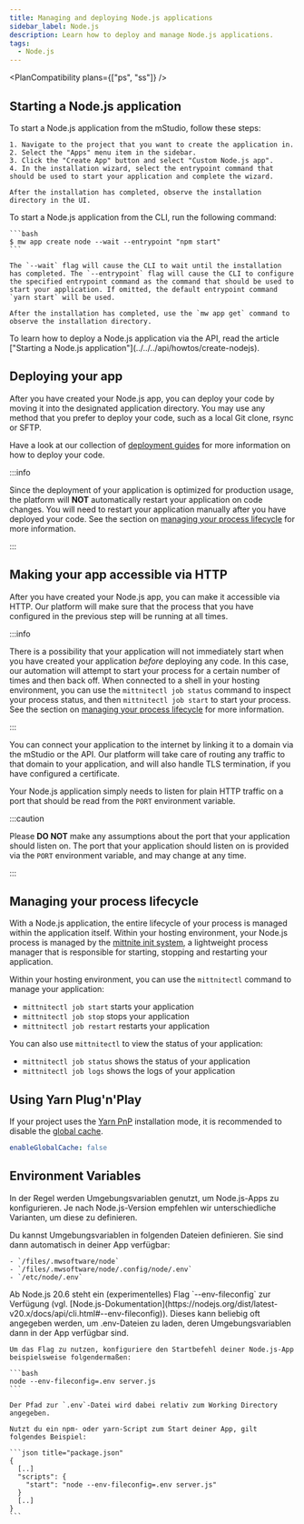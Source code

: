 ```yaml
---
title: Managing and deploying Node.js applications
sidebar_label: Node.js
description: Learn how to deploy and manage Node.js applications.
tags:
  - Node.js
---
```



<PlanCompatibility plans={["ps", "ss"]} />

## Starting a Node.js application

<Tabs groupId="access-mode">
  <TabItem value="gui" label="mStudio UI">
    To start a Node.js application from the mStudio, follow these steps:

    1. Navigate to the project that you want to create the application in.
    2. Select the "Apps" menu item in the sidebar.
    3. Click the "Create App" button and select "Custom Node.js app".
    4. In the installation wizard, select the entrypoint command that should be used to start your application and complete the wizard.

    After the installation has completed, observe the installation directory in the UI.

  </TabItem>
  <TabItem value="cli" label="CLI">
    To start a Node.js application from the CLI, run the following command:

    ```bash
    $ mw app create node --wait --entrypoint "npm start"
    ```

    The `--wait` flag will cause the CLI to wait until the installation has completed. The `--entrypoint` flag will cause the CLI to configure the specified entrypoint command as the command that should be used to start your application. If omitted, the default entrypoint command `yarn start` will be used.

    After the installation has completed, use the `mw app get` command to observe the installation directory.

  </TabItem>
  <TabItem value="api" label="API">
    To learn how to deploy a Node.js application via the API, read the article ["Starting a Node.js application"](../../../api/howtos/create-nodejs).
  </TabItem>
</Tabs>

## Deploying your app

After you have created your Node.js app, you can deploy your code by moving it into the designated application directory. You may use any method that you prefer to deploy your code, such as a local Git clone, rsync or SFTP.

Have a look at our collection of [deployment guides](/docs/v2/category/deployment-guides) for more information on how to deploy your code.

:::info

Since the deployment of your application is optimized for production usage, the platform will **NOT** automatically restart your application on code changes. You will need to restart your application manually after you have deployed your code. See the section on [managing your process lifecycle](#managing-your-process-lifecycle) for more information.

:::

## Making your app accessible via HTTP

After you have created your Node.js app, you can make it accessible via HTTP. Our platform will make sure that the process that you have configured in the previous step will be running at all times.

:::info

There is a possibility that your application will not immediately start when you have created your application _before_ deploying any code. In this case, our automation will attempt to start your process for a certain number of times and then back off. When connected to a shell in your hosting environment, you can use the `mittnitectl job status` command to inspect your process status, and then `mittnitectl job start` to start your process. See the section on [managing your process lifecycle](#managing-your-process-lifecycle) for more information.

:::

You can connect your application to the internet by linking it to a domain via the mStudio or the API. Our platform will take care of routing any traffic to that domain to your application, and will also handle TLS termination, if you have configured a certificate.

Your Node.js application simply needs to listen for plain HTTP traffic on a port that should be read from the `PORT` environment variable.

:::caution

Please **DO NOT** make any assumptions about the port that your application should listen on. The port that your application should listen on is provided via the `PORT` environment variable, and may change at any time.

:::

## Managing your process lifecycle

With a Node.js application, the entire lifecycle of your process is managed within the application itself. Within your hosting environment, your Node.js process is managed by the [mittnite init system](https://github.com/mittwald/mittnite), a lightweight process manager that is responsible for starting, stopping and restarting your application.

Within your hosting environment, you can use the `mittnitectl` command to manage your application:

- `mittnitectl job start` starts your application
- `mittnitectl job stop` stops your application
- `mittnitectl job restart` restarts your application

You can also use `mittnitectl` to view the status of your application:

- `mittnitectl job status` shows the status of your application
- `mittnitectl job logs` shows the logs of your application

## Using Yarn Plug'n'Play

If your project uses the [Yarn PnP](https://yarnpkg.com/features/pnp) installation mode, it is recommended to disable the [global cache](https://yarnpkg.com/configuration/yarnrc#enableGlobalCache).

```yml title=".yarnrc"
enableGlobalCache: false
```

## Environment Variables

In der Regel werden Umgebungsvariablen genutzt, um Node.js-Apps zu konfigurieren. Je nach Node.js-Version empfehlen wir unterschiedliche Varianten, um diese zu definieren.

<Tabs groupId="environment-variables">
  <TabItem value="below-20-6" label="< Node.js 20.6">
    Du kannst Umgebungsvariablen in folgenden Dateien definieren. Sie sind dann automatisch in deiner App verfügbar:

    - `/files/.mwsoftware/node`
    - `/files/.mwsoftware/node/.config/node/.env`
    - `/etc/node/.env`

  </TabItem>
  <TabItem value="from-20-6" label=">= Node.js 20.6">
    Ab Node.js 20.6 steht ein (experimentelles) Flag `--env-fileconfig` zur Verfügung (vgl. [Node.js-Dokumentation](https://nodejs.org/dist/latest-v20.x/docs/api/cli.html#--env-fileconfig)). Dieses kann beliebig oft angegeben werden, um .env-Dateien zu laden, deren Umgebungsvariablen dann in der App verfügbar sind.

    Um das Flag zu nutzen, konfiguriere den Startbefehl deiner Node.js-App beispielsweise folgendermaßen:

    ```bash
    node --env-fileconfig=.env server.js
    ```

    Der Pfad zur `.env`-Datei wird dabei relativ zum Working Directory angegeben.

    Nutzt du ein npm- oder yarn-Script zum Start deiner App, gilt folgendes Beispiel:

    ```json title="package.json"
    {
      [..]
      "scripts": {
        "start": "node --env-fileconfig=.env server.js"
      }
      [..]
    }
    ```
  </TabItem>
</Tabs>